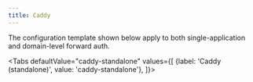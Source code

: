 ```yaml
---
title: Caddy
---
```



The configuration template shown below apply to both single-application and domain-level forward auth.

<Placeholders />

<Tabs
  defaultValue="caddy-standalone"
  values={[
    {label: 'Caddy (standalone)', value: 'caddy-standalone'},
  ]}>
  <TabItem value="caddy-standalone">

<CaddyStandalone />

  </TabItem>
</Tabs>
